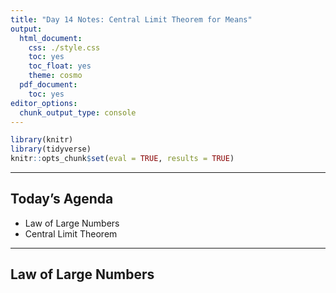 ```yaml
---
title: "Day 14 Notes: Central Limit Theorem for Means"
output:
  html_document:
    css: ./style.css
    toc: yes
    toc_float: yes
    theme: cosmo
  pdf_document:
    toc: yes
editor_options:
  chunk_output_type: console
---
```


```r
library(knitr)
library(tidyverse)
knitr::opts_chunk$set(eval = TRUE, results = TRUE)
```

------------------------------------------------------------------------

## Today's Agenda

- Law of Large Numbers
- Central Limit Theorem 

------------------------------------------------------------------------

## Law of Large Numbers




